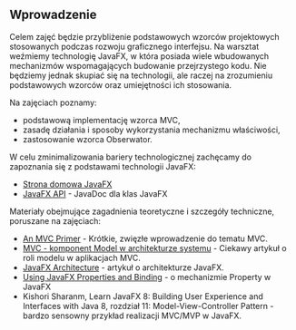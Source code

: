 
## Wprowadzenie

Celem zajęć będzie przybliżenie podstawowych wzorców projektowych stosowanych podczas rozwoju graficznego interfejsu. Na warsztat weźmiemy technologię JavaFX, w która posiada wiele wbudowanych mechanizmów wspomagających budowanie przejrzystego kodu. Nie będziemy jednak skupiać się na technologii, ale raczej na zrozumieniu podstawowych wzorców oraz umiejętności ich stosowania.

<Cards>
    <Card title="&#11015; Pobierz kod źródłowy" href="/04-ui/lab-gui-gallery.zip"/>
</Cards>

Na zajęciach poznamy:

- podstawową implementację wzorca MVC,
- zasadę działania i sposoby wykorzystania mechanizmu właściwości,
- zastosowanie wzorca Obserwator.

W celu zminimalizowania bariery technologicznej zachęcamy do zapoznania się z podstawami technologii JavaFX:

- [Strona domowa JavaFX](https://openjfx.io)
- [JavaFX API](https://openjfx.io/javadoc/23/) - JavaDoc dla klas JavaFX

Materiały obejmujące zagadnienia teoretyczne i szczegóły techniczne, poruszane na zajęciach:

- [An MVC Primer](https://danielmiessler.com/study/mvc/) - Krótkie, zwięzłe wprowadzenie do tematu MVC.
- [MVC - komponent Model w architekturze systemu](https://it-consulting.pl/2017/04/16/model-w-architekturze-systemu-czym-jest/) - Ciekawy artykuł o roli modelu w aplikacjach MVC.
- [JavaFX Architecture](https://docs.oracle.com/javafx/2/architecture/jfxpub-architecture.htm) - artykuł o architekturze JavaFX.
- [Using JavaFX Properties and Binding](https://docs.oracle.com/javafx/2/binding/jfxpub-binding.htm) - o mechanizmie Property w JavaFX
- Kishori Sharanm, Learn JavaFX 8: Building User Experience and Interfaces with Java 8, rozdział 11: Model-View-Controller Pattern - bardzo sensowny przykład realizacji MVC/MVP w JavaFX.
